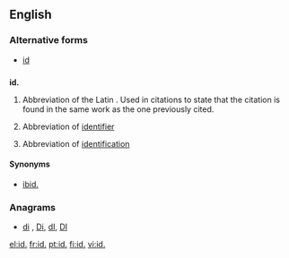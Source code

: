 {{also|Appendix:Variations of "id"}}
==English==

===Alternative forms===
* [[id]]

==={{abbreviation|en}}===
'''id.'''

# {{context|bibliography}} Abbreviation of the Latin {{term|idem||lang=la|same}}. Used in citations to state that the citation is found in the same work as the one previously cited.
# {{computing}} Abbreviation of [[identifier]]
# Abbreviation of [[identification]]

====Synonyms====
* {{sense|bibliography}} [[ibid.]]

===Anagrams===
* [[di#English|di]] , [[Di#English|Di]], [[dI#English|dI]], [[DI#English|DI]]

[[el:id.]]
[[fr:id.]]
[[pt:id.]]
[[fi:id.]]
[[vi:id.]]